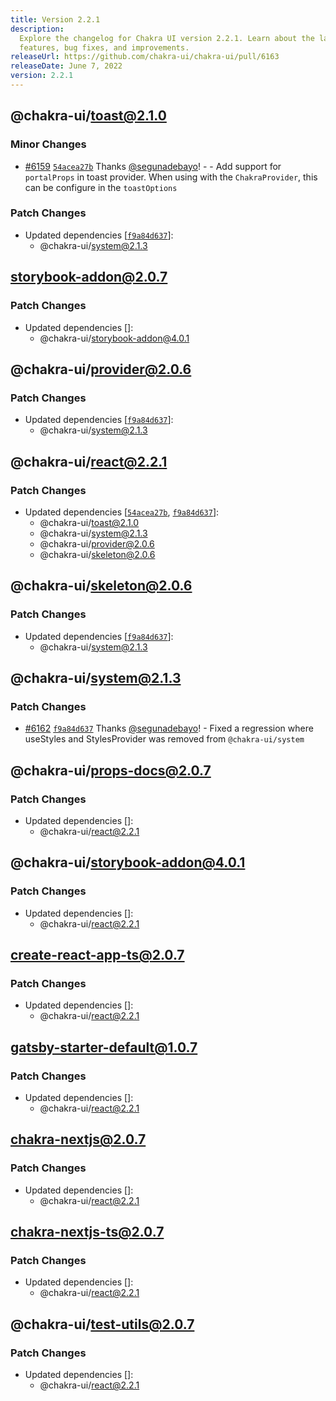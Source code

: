 ```yaml
---
title: Version 2.2.1
description:
  Explore the changelog for Chakra UI version 2.2.1. Learn about the latest
  features, bug fixes, and improvements.
releaseUrl: https://github.com/chakra-ui/chakra-ui/pull/6163
releaseDate: June 7, 2022
version: 2.2.1
---
```


## @chakra-ui/toast@2.1.0

### Minor Changes

- [#6159](https://github.com/chakra-ui/chakra-ui/pull/6159)
  [`54acea27b`](https://github.com/chakra-ui/chakra-ui/commit/54acea27baf8a8ac4a9f5346d95fe6aecda92f74)
  Thanks [@segunadebayo](https://github.com/segunadebayo)! - - Add support for
  `portalProps` in toast provider. When using with the `ChakraProvider`, this
  can be configure in the `toastOptions`

### Patch Changes

- Updated dependencies
  \[[`f9a84d637`](https://github.com/chakra-ui/chakra-ui/commit/f9a84d6370f0f460f491c36c53077c2087eb7580)]:
  - @chakra-ui/system@2.1.3

## storybook-addon@2.0.7

### Patch Changes

- Updated dependencies \[]:
  - @chakra-ui/storybook-addon@4.0.1

## @chakra-ui/provider@2.0.6

### Patch Changes

- Updated dependencies
  \[[`f9a84d637`](https://github.com/chakra-ui/chakra-ui/commit/f9a84d6370f0f460f491c36c53077c2087eb7580)]:
  - @chakra-ui/system@2.1.3

## @chakra-ui/react@2.2.1

### Patch Changes

- Updated dependencies
  \[[`54acea27b`](https://github.com/chakra-ui/chakra-ui/commit/54acea27baf8a8ac4a9f5346d95fe6aecda92f74),
  [`f9a84d637`](https://github.com/chakra-ui/chakra-ui/commit/f9a84d6370f0f460f491c36c53077c2087eb7580)]:
  - @chakra-ui/toast@2.1.0
  - @chakra-ui/system@2.1.3
  - @chakra-ui/provider@2.0.6
  - @chakra-ui/skeleton@2.0.6

## @chakra-ui/skeleton@2.0.6

### Patch Changes

- Updated dependencies
  \[[`f9a84d637`](https://github.com/chakra-ui/chakra-ui/commit/f9a84d6370f0f460f491c36c53077c2087eb7580)]:
  - @chakra-ui/system@2.1.3

## @chakra-ui/system@2.1.3

### Patch Changes

- [#6162](https://github.com/chakra-ui/chakra-ui/pull/6162)
  [`f9a84d637`](https://github.com/chakra-ui/chakra-ui/commit/f9a84d6370f0f460f491c36c53077c2087eb7580)
  Thanks [@segunadebayo](https://github.com/segunadebayo)! - Fixed a regression
  where useStyles and StylesProvider was removed from `@chakra-ui/system`

## @chakra-ui/props-docs@2.0.7

### Patch Changes

- Updated dependencies \[]:
  - @chakra-ui/react@2.2.1

## @chakra-ui/storybook-addon@4.0.1

### Patch Changes

- Updated dependencies \[]:
  - @chakra-ui/react@2.2.1

## create-react-app-ts@2.0.7

### Patch Changes

- Updated dependencies \[]:
  - @chakra-ui/react@2.2.1

## gatsby-starter-default@1.0.7

### Patch Changes

- Updated dependencies \[]:
  - @chakra-ui/react@2.2.1

## chakra-nextjs@2.0.7

### Patch Changes

- Updated dependencies \[]:
  - @chakra-ui/react@2.2.1

## chakra-nextjs-ts@2.0.7

### Patch Changes

- Updated dependencies \[]:
  - @chakra-ui/react@2.2.1

## @chakra-ui/test-utils@2.0.7

### Patch Changes

- Updated dependencies \[]:
  - @chakra-ui/react@2.2.1
